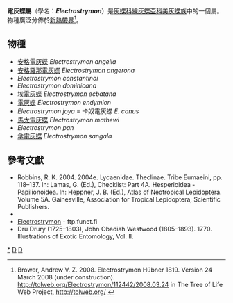 {{NoteTA
|G1=Butterfly
}}
{{Automatic taxobox
| taxon = Electrostrymon
| image = Illustrations of Exotic Entomology Thecla Pan.jpg
| image_caption = ''Electrostrymon pan''
| authority = Clench, 1961
| type_species = [[電灰蝶|電灰蝶]]<br />''Papilio endymion''
| type_species_authority = Fabricius, 1775
| subdivision_ranks = 物種
| subdivision =
共10種，詳閱正文。
| synonyms = 
* ''Angulopis'' <small>Johnson, 1991</small>
* ''Rubroserrata'' <small>Johnson & Kroenlein, 1993</small>
}}

'''電灰蝶屬'''（學名：'''''Electrostrymon'''''）是[[灰蝶科|灰蝶科]][[線灰蝶亞科|線灰蝶亞科]][[美灰蝶族|美灰蝶族]]中的一個屬。物種廣泛分佈於[[新熱帶界|新熱帶界]]<ref name=tol>Brower, Andrew V. Z. 2008. Electrostrymon Hübner 1819. Version 24 March 2008 (under construction). http://tolweb.org/Electrostrymon/112442/2008.03.24 in The Tree of Life Web Project, http://tolweb.org/ {{Wayback|url=http://tolweb.org/ |date=20110515100516 }} {{en}}</ref>。

== 物種 ==
* [[安格電灰蝶|安格電灰蝶]] ''Electrostrymon angelia''
* [[安格羅那電灰蝶|安格羅那電灰蝶]] ''Electrostrymon angerona''
* ''Electrostrymon constantinoi''
* ''Electrostrymon dominicana''
* [[埃電灰蝶|埃電灰蝶]] ''Electrostrymon ecbatana''
* [[電灰蝶|電灰蝶]] ''Electrostrymon endymion''
* ''Electrostrymon joya'' = 卡奴電灰蝶 ''E. canus''
* [[馬太電灰蝶|馬太電灰蝶]] ''Electrostrymon mathewi''
* ''Electrostrymon pan''
* [[傘電灰蝶|傘電灰蝶]] ''Electrostrymon sangala''
<!--
== 圖集 ==
<gallery>
</gallery>

== 參見 ==
-->
== 參考文獻 ==
{{Reflist}}
* Robbins, R. K. 2004. 2004e. Lycaenidae. Theclinae. Tribe Eumaeini, pp. 118–137. In: Lamas, G. (Ed.), Checklist: Part 4A. Hesperioidea - Papilionoidea. In: Heppner, J. B. (Ed.), Atlas of Neotropical Lepidoptera. Volume 5A. Gainesville, Association for Tropical Lepidoptera; Scientific Publishers.
* {{Cite book | author = 寿建新 周尧 李宇飞 | title = 世界蝴蝶分類名錄 | location = 中國 | publisher = 陝西科學技術出版社 | date = 2006-04-01 | ISBN = 9787536936768 | language= zh-hans }}
* [http://ftp.funet.fi/pub/sci/bio/life/insecta/lepidoptera/ditrysia/papilionoidea/lycaenidae/theclinae/electrostrymon Electrostrymon] - ftp.funet.fi
* Dru Drury (1725–1803), John Obadiah Westwood (1805–1893). 1770. Illustrations of Exotic Entomology, Vol. II.

{{Commons category| Electrostrymon}}
{{Taxonbar}}

{{線灰蝶亞科}}

[[Category:電灰蝶屬|*]]
[[Category:美灰蝶族|D]]
[[Category:1961年描述的分类群|D]]